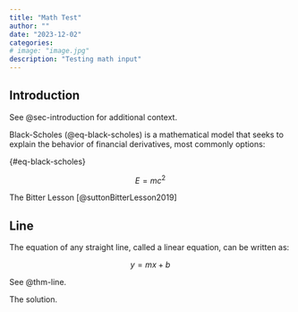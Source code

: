 ```yaml
---
title: "Math Test"
author: ""
date: "2023-12-02"
categories: 
# image: "image.jpg"
description: "Testing math input"
---
```


## Introduction {#sec-introduction}

See @sec-introduction for additional context.

Black-Scholes (@eq-black-scholes) is a mathematical model that seeks to explain the behavior of financial derivatives, most commonly options:


\begin{equation}
\frac{\partial \mathrm C}{ \partial \mathrm t } + \frac{1}{2}\sigma^{2} \mathrm S^{2} \frac{\partial^{2} \mathrm C}{\partial \mathrm C^2}   + \mathrm r \mathrm S \frac{\partial \mathrm C}{\partial \mathrm S}\ = \mathrm r \mathrm C \tag{Black--Scholes Equation}
\end{equation}
{#eq-black-scholes}

$$
E = mc^2  \tag{mass-energy equation}
$$

<!-- ```{python}
#| label: fig-plot
#| fig-cap: "Plot"

import matplotlib.pyplot as plt
plt.plot([1,23,2,4])
plt.show()
```

For example, see @fig-plot. -->

The Bitter Lesson [@suttonBitterLesson2019]

::: {#thm-line}

## Line

The equation of any straight line, called a linear equation, can be written as:

$$
y = mx + b
$$
:::

See @thm-line.

::: {.solution}
The solution.
:::
